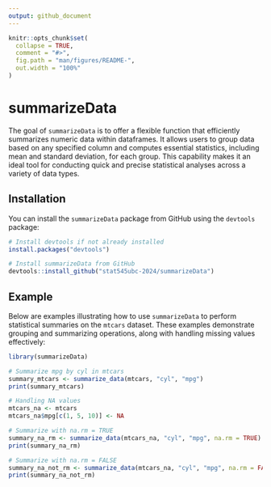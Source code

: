 ```yaml
---
output: github_document
---
```


<!-- README.md is generated from README.Rmd. Please edit that file -->

```r
knitr::opts_chunk$set(
  collapse = TRUE,
  comment = "#>",
  fig.path = "man/figures/README-",
  out.width = "100%"
)
```

# summarizeData

<!-- badges: start -->
<!-- badges: end -->

The goal of `summarizeData` is to offer a flexible function that efficiently summarizes numeric data within dataframes. It allows users to group data based on any specified column and computes essential statistics, including mean and standard deviation, for each group. This capability makes it an ideal tool for conducting quick and precise statistical analyses across a variety of data types.

## Installation

You can install the `summarizeData` package from GitHub using the `devtools` package:

``` r
# Install devtools if not already installed
install.packages("devtools")

# Install summarizeData from GitHub
devtools::install_github("stat545ubc-2024/summarizeData")
```

## Example

Below are examples illustrating how to use `summarizeData` to perform statistical summaries on the `mtcars` dataset. These examples demonstrate grouping and summarizing operations, along with handling missing values effectively:

```r
library(summarizeData)

# Summarize mpg by cyl in mtcars
summary_mtcars <- summarize_data(mtcars, "cyl", "mpg")
print(summary_mtcars)

# Handling NA values
mtcars_na <- mtcars
mtcars_na$mpg[c(1, 5, 10)] <- NA

# Summarize with na.rm = TRUE
summary_na_rm <- summarize_data(mtcars_na, "cyl", "mpg", na.rm = TRUE)
print(summary_na_rm)

# Summarize with na.rm = FALSE
summary_na_not_rm <- summarize_data(mtcars_na, "cyl", "mpg", na.rm = FALSE)
print(summary_na_not_rm)
```
